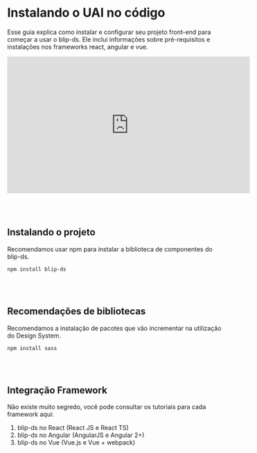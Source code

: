 
<Meta title="Getting Started/Instalação" name="Installation" />


# Instalando o UAI no código

Esse guia explica como instalar e configurar seu projeto front-end para começar a usar o blip-ds. Ele inclui informações sobre pré-requisitos e instalações nos frameworks react, angular e vue.

<iframe width="560" height="315" src="https://cdn-assets-us.frontify.com/s3/frontify-enterprise-files-us/eyJwYXRoIjoidGFrZS1ibGlwXC9maWxlXC96OWhVdTV3eVJZM1B6SnZvYTJZay5tcDQifQ:take-blip:EtPKnRkzRsLsHN3BwFj6GS4l8S7nMT-vWqr_5rMbFds?width=%7Bwidth%7D&format=mp4" frameborder="0" allow="accelerometer; clipboard-write; encrypted-media; gyroscope; picture-in-picture" allowfullscreen></iframe>

<br></br>
## Instalando o projeto

Recomendamos usar npm para instalar a biblioteca de componentes do blip-ds.

<code>npm install blip-ds</code>

<br></br>
## Recomendações de bibliotecas

Recomendamos a instalação de pacotes que vão incrementar na utilização do Design System.

<code>npm install sass</code>

<br></br>
## Integração Framework
Não existe muito segredo, você pode consultar os tutoriais para cada framework aqui:

<ol>
  <li>blip-ds no React (React JS e React TS)</li>
  <li>blip-ds no Angular (AngularJS e Angular 2+)</li>
  <li>blip-ds no Vue (Vue.js e Vue + webpack)</li>
</ol>
